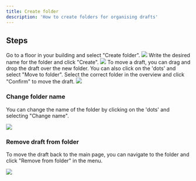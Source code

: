 ```yaml
---
title: Create folder
description: 'How to create folders for organising drafts'
---
```


## Steps

<Steps>
    <Step title="Create folder">
        Go to a floor in your building and select "Create folder".
        <Frame type="ghost">
            <img src="/images/dashboard/settings/create-folder/step-1.png" />
        </Frame>
    </Step>
    <Step title="Give folder a name">
        Write the desired name for the folder and click "Create".
        <Frame type="ghost">
            <img src="/images/dashboard/settings/create-folder/step-2.png" />
        </Frame>
    </Step>
    <Step title="Move draft to folder">
        To move a draft, you can drag and drop the draft over the new folder.
        <Tip>
            You can also click on the 'dots' and select "Move to folder". Select the correct folder in the overview and click "Confirm" to move the draft.
        </Tip>
        <Frame type="ghost">
            <img src="/images/dashboard/settings/create-folder/step-3.png" />
        </Frame>
    </Step>
</Steps>

### Change folder name

You can change the name of the folder by clicking on the 'dots' and selecting "Change name".

<Frame type="ghost">
    <img src="/images/dashboard/settings/create-folder/change-name.png" />
</Frame>

### Remove draft from folder

To move the draft back to the main page, you can navigate to the folder and click "Remove from folder" in the menu.

<Frame type="ghost">
    <img src="/images/dashboard/settings/create-folder/remove-from-folder.png" />
</Frame>
